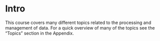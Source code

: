 # Intro {.unnumbered}

This course covers many different topics related to the processing and
management of data. For a quick overview of many of 
the topics see the "Topics" section
in the Appendix.

